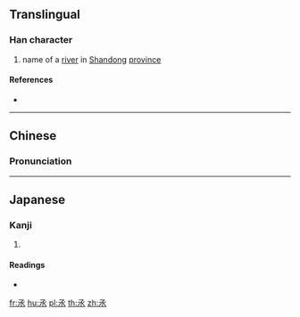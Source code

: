 {{also|丞}}
==Translingual==

===Han character===
{{Han char|rn=85|rad=水|as=01|sn=5|four=17232|canj=NE}}

# name of a [[river]] in [[Shandong]] [[province]]

====References====
* {{Han ref|kx=0603.020|dkj=17086|dj=0996.020|hdz=31546.050|uh=6C36|ud=27702|bh=C9A1|bd=51617}}

----

==Chinese==
{{zh-forms}}

===Pronunciation===
{{zh-pron
|m=zhěng
|c=cing2
|mc=
|oc=y
|ma=
|cat=pn
}}

----

==Japanese==

===Kanji===
{{ja-kanji|grade=|rs=水01}}

# {{defn|lang=ja|sort=水01}}

====Readings====
* {{ja-readings|on=[[しょう]] (shō), [[じょう]] (jō)|kun=[[すくう]] (sukuu)}}

[[fr:氶]]
[[hu:氶]]
[[pl:氶]]
[[th:氶]]
[[zh:氶]]